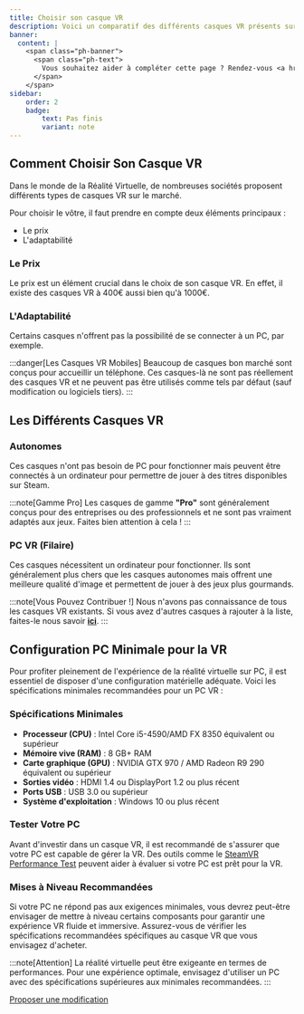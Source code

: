 ```yaml
---
title: Choisir son casque VR
description: Voici un comparatif des différents casques VR présents sur le marché
banner:
  content: |
    <span class="ph-banner">
      <span class="ph-text">
        Vous souhaitez aider à compléter cette page ? Rendez-vous <a href="https://discord.gg/vrchatfrance">sur notre discord</a> !
      </span>
    </span>
sidebar:
    order: 2
    badge: 
        text: Pas finis
        variant: note
---
```



## Comment Choisir Son Casque VR

Dans le monde de la Réalité Virtuelle, de nombreuses sociétés proposent différents types de casques VR sur le marché.

Pour choisir le vôtre, il faut prendre en compte deux éléments principaux :

- Le prix
- L'adaptabilité

### Le Prix

Le prix est un élément crucial dans le choix de son casque VR. En effet, il existe des casques VR à 400€ aussi bien qu'à 1000€.

### L'Adaptabilité

Certains casques n'offrent pas la possibilité de se connecter à un PC, par exemple.

:::danger[Les Casques VR Mobiles]
Beaucoup de casques bon marché sont conçus pour accueillir un téléphone. Ces casques-là ne sont pas réellement des casques VR et ne peuvent pas être utilisés comme tels par défaut (sauf modification ou logiciels tiers).
:::

## Les Différents Casques VR

### Autonomes

Ces casques n'ont pas besoin de PC pour fonctionner mais peuvent être connectés à un ordinateur pour permettre de jouer à des titres disponibles sur Steam.

<FluidGrid>
	<ShowCardShop
		title="Meta Quest 2"
		href="https://www.meta.com/fr/quest/products/quest-2/"
		thumbnail="quest2.png"
		price="349,99 €"
	/>
    <ShowCardShop
  		title="PICO 4"
  		href="https://www.picoxr.com/fr/products/pico4"
  		thumbnail="pico.png"
		price="399,27 €"
  	/>
	<ShowCardShop
		title="Playstation VR 2"
		href="https://www.playstation.com/fr-fr/ps-vr2/"
		thumbnail="psvr2.png"
		price="599,99 €"
	/>
	<ShowCardShop
		title="Meta Quest 3"
		href="https://www.meta.com/fr/quest/products/quest-3/"
		thumbnail="quest3.png"
		price="549,99 €"
	/>
	<ShowCardShop
        title="Meta Quest Pro (Non recommandé pour le jeu)"
		href="https://www.meta.com/fr/quest/products/quest-pro/"
		thumbnail="questpro.png"
		price="1.199,99 €"
	/>
	<ShowCardShop
		title="HTC XR Elite"
		href="https://www.vive.com/fr/product/vive-xr-elite/overview/"
		thumbnail="xr_elite.webp"
		price="1.399,00 €"
	/>
</FluidGrid>

:::note[Gamme Pro]
Les casques de gamme **"Pro"** sont généralement conçus pour des entreprises ou des professionnels et ne sont pas vraiment adaptés aux jeux. Faites bien attention à cela !
:::

### PC VR (Filaire)

Ces casques nécessitent un ordinateur pour fonctionner. Ils sont généralement plus chers que les casques autonomes mais offrent une meilleure qualité d'image et permettent de jouer à des jeux plus gourmands.

<FluidGrid>
	<ShowCardShop
		title="HTC Vive Cosmos Elite"
		href="https://www.vive.com/fr/product/vive-cosmos-elite-headset/overview/"
		thumbnail="cosmos.webp"
		price="499,00 €"
	/>
	<ShowCardShop
		title="HTC Vive Pro 2"
		href="https://www.vive.com/fr/product/vive-pro2/overview/"
		thumbnail="vivepro2.png"
		price="849,00 €"
	/>
	<ShowCardShop
		title="Valve Index"
		href="https://www.valvesoftware.com/fr/index"
		thumbnail="index.jpg"
		price="1.079,00 €"
	/>
	<ShowCardShop
		title="HP Reverb G2"
		href="https://www.hp.com/fr-fr/vr/reverb-g2-vr-headset.html"
		thumbnail="g2.png"
		price="1.548,00 €"
	/>
</FluidGrid>

:::note[Vous Pouvez Contribuer !]
Nous n'avons pas connaissance de tous les casques VR existants. Si vous avez d'autres casques à rajouter à la liste, faites-le nous savoir [**ici**](https://discord.gg/vrchatfrance).
:::

## Configuration PC Minimale pour la VR

Pour profiter pleinement de l'expérience de la réalité virtuelle sur PC, il est essentiel de disposer d'une configuration matérielle adéquate. Voici les spécifications minimales recommandées pour un PC VR :

### Spécifications Minimales

- **Processeur (CPU)** : Intel Core i5-4590/AMD FX 8350 équivalent ou supérieur
- **Mémoire vive (RAM)** : 8 GB+ RAM
- **Carte graphique (GPU)** : NVIDIA GTX 970 / AMD Radeon R9 290 équivalent ou supérieur
- **Sorties vidéo** : HDMI 1.4 ou DisplayPort 1.2 ou plus récent
- **Ports USB** : USB 3.0 ou supérieur
- **Système d'exploitation** : Windows 10 ou plus récent

### Tester Votre PC

Avant d'investir dans un casque VR, il est recommandé de s'assurer que votre PC est capable de gérer la VR. Des outils comme le [SteamVR Performance Test](https://store.steampowered.com/app/323910/SteamVR_Performance_Test/) peuvent aider à évaluer si votre PC est prêt pour la VR.

### Mises à Niveau Recommandées

Si votre PC ne répond pas aux exigences minimales, vous devrez peut-être envisager de mettre à niveau certains composants pour garantir une expérience VR fluide et immersive. Assurez-vous de vérifier les spécifications recommandées spécifiques au casque VR que vous envisagez d'acheter.

:::note[Attention]
La réalité virtuelle peut être exigeante en termes de performances. Pour une expérience optimale, envisagez d'utiliser un PC avec des spécifications supérieures aux minimales recommandées.
:::

[Proposer une modification](https://discord.com/channels/876208943305728031/1131850676113260594)
